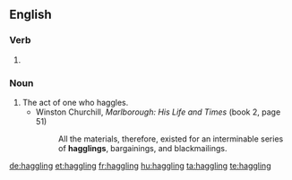 ==English==

===Verb===
{{head|en}}

# {{present participle of|haggle|lang=en}}

===Noun===
{{en-noun}}

# The act of one who haggles.
#* Winston Churchill, ''Marlborough: His Life and Times'' (book 2, page 51)
#*: All the materials, therefore, existed for an interminable series of '''hagglings''', bargainings, and blackmailings.

[[de:haggling]]
[[et:haggling]]
[[fr:haggling]]
[[hu:haggling]]
[[ta:haggling]]
[[te:haggling]]